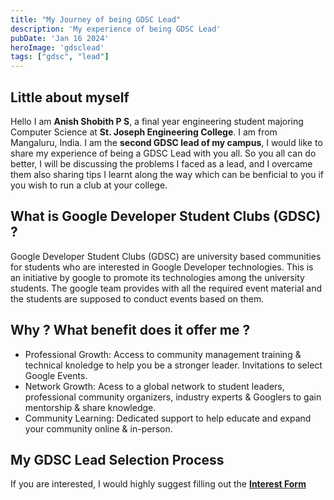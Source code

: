 ```yaml
---
title: "My Journey of being GDSC Lead"
description: 'My experience of being GDSC Lead'
pubDate: 'Jan 16 2024'
heroImage: 'gdsclead'
tags: ["gdsc", "lead"]
---
```

## Little about myself
Hello I am **Anish Shobith P S**, a final year engineering student majoring Computer Science at **St. Joseph Engineering College**.
I am from Mangaluru, India. I am the **second GDSC lead of my campus**, I would like to share my experience of being a GDSC Lead with you all.
So you all can do better, I will be discussing the problems I faced as a lead, and I overcame them also sharing tips I learnt along the way which can
be benficial to you if you wish to run a club at your college.


## What is Google Developer Student Clubs (GDSC) ?
<p>
 Google Developer Student Clubs (GDSC) are university based communities for students who are interested in Google Developer technologies.
 This is an initiative by google to promote its technologies among the university students. 
 The google team provides with all the required event material and the students are supposed to conduct events based on them.
</p>

## Why ? What benefit does it offer me ?
* Professional Growth: Access to community management training & technical knoledge to help you be a stronger leader. Invitations to select Google Events.
* Network Growth: Acess to a global network to student leaders, professional community organizers, industry experts & Googlers to gain mentorship & share knowledge.
* Community Learning: Dedicated support to help educate and expand your community online & in-person.

## My GDSC Lead Selection Process
If you are interested, I would highly suggest filling out the **[Interest Form](https://forms.gle/MAaidobkn2Gk8H4E7)**